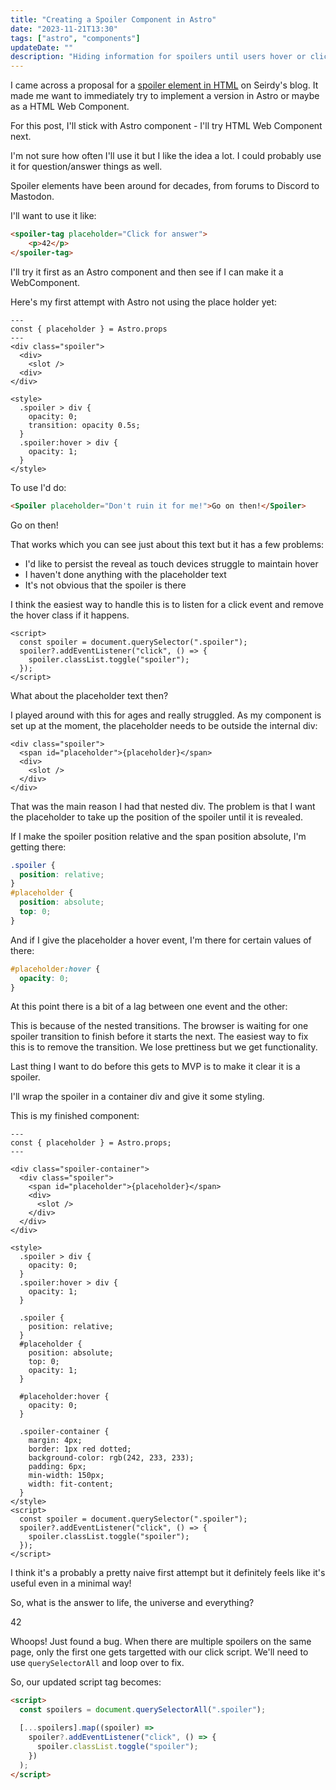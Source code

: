 ```yaml
---
title: "Creating a Spoiler Component in Astro"
date: "2023-11-21T13:30"
tags: ["astro", "components"]
updateDate: ""
description: "Hiding information for spoilers until users hover or click"
---
```


I came across a proposal for a <a href="https://seirdy.one/posts/2023/11/12/spoiler-element/">spoiler element in HTML</a> on Seirdy's blog. It made me want to immediately try to implement a version in Astro or maybe as a HTML Web Component.

For this post, I'll stick with Astro component - I'll try HTML Web Component next.

I'm not sure how often I'll use it but I like the idea a lot. I could probably use it for question/answer things as well.

Spoiler elements have been around for decades, from forums to Discord to Mastodon.

I'll want to use it like:

```html
<spoiler-tag placeholder="Click for answer">
	<p>42</p>
</spoiler-tag>
```

I'll try it first as an Astro component and then see if I can make it a WebComponent.

Here's my first attempt with Astro not using the place holder yet:

```astro
---
const { placeholder } = Astro.props
---
<div class="spoiler">
  <div>
    <slot />
  <div>
</div>

<style>
  .spoiler > div {
    opacity: 0;
    transition: opacity 0.5s;
  }
  .spoiler:hover > div {
    opacity: 1;
  }
</style>
```
To use I'd do:

```html
<Spoiler placeholder="Don't ruin it for me!">Go on then!</Spoiler>
```
<Spoiler placeholder="Don't ruin it for me!">Go on then!</Spoiler>

That works which you can see just about this text but it has a few problems:
- I'd like to persist the reveal as touch devices struggle to maintain hover
- I haven't done anything with the placeholder text
- It's not obvious that the spoiler is there

I think the easiest way to handle this is to listen for a click event and remove the hover class if it happens.

```astro
<script>
  const spoiler = document.querySelector(".spoiler");
  spoiler?.addEventListener("click", () => {
    spoiler.classList.toggle("spoiler");
  });
</script>
```

What about the placeholder text then?

I played around with this for ages and really struggled. As my component is set up at the moment, the placeholder needs to be outside the internal div:

```astro
<div class="spoiler">
  <span id="placeholder">{placeholder}</span>
  <div>
    <slot />
  </div>
</div>
```

That was the main reason I had that nested div. The problem is that I want the placeholder to take up the position of the spoiler until it is revealed.

If I make the spoiler position relative and the span position absolute, I'm getting there:

```css
.spoiler {
  position: relative;
}
#placeholder {
  position: absolute;
  top: 0;
}
```

And if I give the placeholder a hover event, I'm there for certain values of there:

```css
#placeholder:hover {
  opacity: 0;
}
```

At this point there is a bit of a lag between one event and the other:


This is because of the nested transitions. The browser is waiting for one spoiler transition to finish before it starts the next. The easiest way to fix this is to remove the transition. We lose prettiness but we get functionality.

Last thing I want to do before this gets to MVP is to make it clear it is a spoiler.

I'll wrap the spoiler in a container div and give it some styling.

This is my finished component:

```astro
---
const { placeholder } = Astro.props;
---

<div class="spoiler-container">
  <div class="spoiler">
    <span id="placeholder">{placeholder}</span>
    <div>
      <slot />
    </div>
  </div>
</div>

<style>
  .spoiler > div {
    opacity: 0;
  }
  .spoiler:hover > div {
    opacity: 1;
  }

  .spoiler {
    position: relative;
  }
  #placeholder {
    position: absolute;
    top: 0;
    opacity: 1;
  }

  #placeholder:hover {
    opacity: 0;
  }

  .spoiler-container {
    margin: 4px;
    border: 1px red dotted;
    background-color: rgb(242, 233, 233);
    padding: 6px;
    min-width: 150px;
    width: fit-content;
  }
</style>
<script>
  const spoiler = document.querySelector(".spoiler");
  spoiler?.addEventListener("click", () => {
    spoiler.classList.toggle("spoiler");
  });
</script>
```

I think it's a probably a pretty naive first attempt but it definitely feels like it's useful even in a minimal way!

So, what is the answer to life, the universe and everything? 

<Spoiler>42</Spoiler>

Whoops! Just found a bug. When there are multiple spoilers on the same page, only the first one gets targetted with our click script. We'll need to use `querySelectorAll` and loop over to fix.

So, our updated script tag becomes:

```html
<script>
  const spoilers = document.querySelectorAll(".spoiler");

  [...spoilers].map((spoiler) =>
    spoiler?.addEventListener("click", () => {
      spoiler.classList.toggle("spoiler");
    })
  );
</script>
```